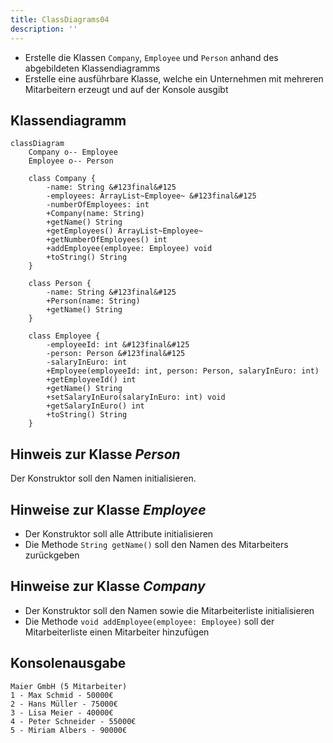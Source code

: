 ```yaml
---
title: ClassDiagrams04
description: ''
---
```



- Erstelle die Klassen `Company`, `Employee` und `Person` anhand des
  abgebildeten Klassendiagramms
- Erstelle eine ausführbare Klasse, welche ein Unternehmen mit mehreren
  Mitarbeitern erzeugt und auf der Konsole ausgibt

## Klassendiagramm

```mermaid
classDiagram
    Company o-- Employee
    Employee o-- Person

    class Company {
        -name: String &#123final&#125
        -employees: ArrayList~Employee~ &#123final&#125
        -numberOfEmployees: int
        +Company(name: String)
        +getName() String
        +getEmployees() ArrayList~Employee~
        +getNumberOfEmployees() int
        +addEmployee(employee: Employee) void
        +toString() String
    }

    class Person {
        -name: String &#123final&#125
        +Person(name: String)
        +getName() String
    }

    class Employee {
        -employeeId: int &#123final&#125
        -person: Person &#123final&#125
        -salaryInEuro: int
        +Employee(employeeId: int, person: Person, salaryInEuro: int)
        +getEmployeeId() int
        +getName() String
        +setSalaryInEuro(salaryInEuro: int) void
        +getSalaryInEuro() int
        +toString() String
    }
```

## Hinweis zur Klasse _Person_

Der Konstruktor soll den Namen initialisieren.

## Hinweise zur Klasse _Employee_

- Der Konstruktor soll alle Attribute initialisieren
- Die Methode `String getName()` soll den Namen des Mitarbeiters zurückgeben

## Hinweise zur Klasse _Company_

- Der Konstruktor soll den Namen sowie die Mitarbeiterliste initialisieren
- Die Methode `void addEmployee(employee: Employee)` soll der Mitarbeiterliste
  einen Mitarbeiter hinzufügen

## Konsolenausgabe

```console
Maier GmbH (5 Mitarbeiter)
1 - Max Schmid - 50000€
2 - Hans Müller - 75000€
3 - Lisa Meier - 40000€
4 - Peter Schneider - 55000€
5 - Miriam Albers - 90000€
```

<Exercise pullRequest="39" branchSuffix="class-diagrams/04" />
